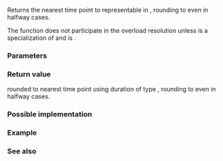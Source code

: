 {{cpp/chrono/title|round{{small|(std::chrono::time_point)}}}}
{{cpp/chrono/time_point/navbar}}
{{ddcl|since=c++17|header=chrono|
template&lt; class ToDuration, class Clock, class Duration &gt;
constexpr std::chrono::time_point&lt;Clock, ToDuration&gt;
    round( const std::chrono::time_point&lt;Clock, Duration&gt;&amp; tp );
}}

Returns the nearest time point to {{c|tp}} representable in {{tt|ToDuration}}, rounding to even in halfway cases.

The function does not participate in the overload resolution unless {{tt|ToDuration}} is a specialization of {{lc|std::chrono::duration}} and {{c|std::chrono::treat_as_floating_point_v&lt;typename ToDuration::rep&gt;}} is {{c|false}}.

===Parameters===
{{par begin}}
{{par|tp|time point to round to nearest}}
{{par end}}

===Return value===
{{c|tp}} rounded to nearest time point using duration of type {{tt|ToDuration}}, rounding to even in halfway cases.

===Possible implementation===
{{eq fun|1=
namespace detail
{
    template&lt;class&gt; inline constexpr bool is_duration_v = false;
    template&lt;class Rep, class Period&gt; inline constexpr bool is_duration_v&lt;
        std::chrono::duration&lt;Rep, Period&gt;&gt; = true;
}

template&lt;class To, class Clock, class FromDuration,
         class = std::enable_if_t&lt;detail::is_duration_v&lt;To&gt; &amp;&amp;
                !std::chrono::treat_as_floating_point_v&lt;typename To::rep&gt;&gt;&gt;
constexpr std::chrono::time_point&lt;Clock, To&gt; round(
    const std::chrono::time_point&lt;Clock, FromDuration&gt;&amp; tp)
{
    return std::chrono::time_point&lt;Clock, To&gt;{
        std::chrono::round&lt;To&gt;(tp.time_since_epoch())};
}
}}

===Example===
{{include|cpp/chrono/time_point/round example}}

===See also===
{{dsc begin}}
{{dsc inc|cpp/chrono/time_point/dsc time_point_cast}}
{{dsc inc|cpp/chrono/time_point/dsc ceil}}
{{dsc inc|cpp/chrono/time_point/dsc floor}}
{{dsc inc|cpp/chrono/duration/dsc round}}
{{dsc inc|cpp/numeric/math/dsc round}}
{{dsc end}}

{{langlinks|de|es|fr|it|ja|pt|ru|zh}}